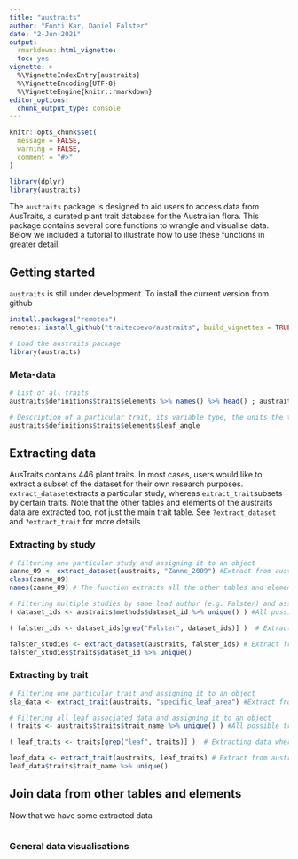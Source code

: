 ```yaml
---
title: "austraits"
author: "Fonti Kar, Daniel Falster"
date: "2-Jun-2021"
output: 
  rmarkdown::html_vignette:
  toc: yes
vignette: >
  %\VignetteIndexEntry{austraits}
  %\VignetteEncoding{UTF-8}
  %\VignetteEngine{knitr::rmarkdown}
editor_options: 
  chunk_output_type: console
---
```


```r
knitr::opts_chunk$set(
  message = FALSE,
  warning = FALSE,
  comment = "#>"
)

library(dplyr)
library(austraits)
```

The `austraits` package is designed to aid users to access data from AusTraits, a curated plant trait database for the Australian flora. This package contains several core functions to wrangle and visualise data. Below we included a tutorial to illustrate how to use these functions in greater detail. 

## Getting started
`austraits` is still under development. To install the current version from github 
```r
install.packages("remotes")
remotes::install_github("traitecoevo/austraits", build_vignettes = TRUE)

# Load the austraits package
library(austraits)
```

### Meta-data
```r
# List of all traits
austraits$definitions$traits$elements %>% names() %>% head() ; austraits$definitions$traits$elements %>% names() %>% tail() 

# Description of a particular trait, its variable type, the units the trait is measured in and the range of trait values
austraits$definitions$traits$elements$leaf_angle
```

## Extracting data
AusTraits contains 446 plant traits. In most cases, users would like to extract a subset of the dataset for their own research purposes. `extract_dataset`extracts a particular study, whereas `extract_trait`subsets by certain traits. Note that the other tables and elements of the austraits data are extracted too, not just the main trait table. See `?extract_dataset` and `?extract_trait` for more details

### Extracting by study

```r
# Filtering one particular study and assigning it to an object
zanne_09 <- extract_dataset(austraits, "Zanne_2009") #Extract from austraits
class(zanne_09) 
names(zanne_09) # The function extracts all the other tables and elements

# Filtering multiple studies by same lead author (e.g. Falster) and assigning it to an object
( dataset_ids <- austraits$methods$dataset_id %>% unique() ) #All possible dataset_ids 

( falster_ids <- dataset_ids[grep("Falster", dataset_ids)] )  # Extracting dataset_ids with lead author "Falster" 

falster_studies <- extract_dataset(austraits, falster_ids) # Extract from austraits
falster_studies$traits$dataset_id %>% unique() 
```

### Extracting by trait
```r
# Filtering one particular trait and assigning it to an object
sla_data <- extract_trait(austraits, "specific_leaf_area") #Extract from austraits

# Filtering all leaf associated data and assigning it to an object
( traits <- austraits$traits$trait_name %>% unique() ) #All possible traits 

( leaf_traits <- traits[grep("leaf", traits)] )  # Extracting data where "leaf" occurs in the trait_name

leaf_data <- extract_trait(austraits, leaf_traits) # Extract from austraits
leaf_data$traits$trait_name %>% unique() 
```

## Join data from other tables and elements
Now that we have some extracted data

```r

```

### General data visualisations
```r

```

